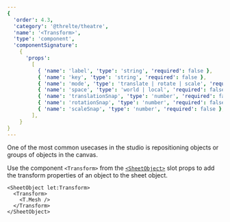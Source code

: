 ```yaml
---
{
  'order': 4.3,
  'category': '@threlte/theatre',
  'name': '<Transform>',
  'type': 'component',
  'componentSignature':
    {
      'props':
        [
          { 'name': 'label', 'type': 'string', 'required': false },
          { 'name': 'key', 'type': 'string', 'required': false },
          { 'name': 'mode', 'type': 'translate | rotate | scale', 'required': false, default: 'translate' },
          { 'name': 'space', 'type': 'world | local', 'required': false, default: 'world' },
          { 'name': 'translationSnap', 'type': 'number', 'required': false },
          { 'name': 'rotationSnap', 'type': 'number', 'required': false },
          { 'name': 'scaleSnap', 'type': 'number', 'required': false },
        ],
    }
}
---
```


One of the most common usecases in the studio is repositioning objects or groups of objects in the canvas.

Use the component `<Transform>` from the [`<SheetObject>`](./sheet-object) slot props to add the transform properties of an object to the sheet object.

```svelte
<SheetObject let:Transform>
  <Transform>
    <T.Mesh />
  </Transform>
</SheetObject>
```

